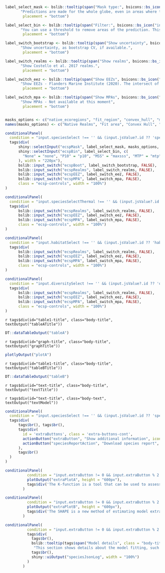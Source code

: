 <!-- add toolbar here -->
```r
label_select_mask <- bslib::tooltip(span("Mask type:", bsicons::bs_icon("info-circle", size = "0.7em")),
       "Predictions are made for the whole globe, even in areas where the species does not occur today. Masks highlight only areas close to the area of occurrence of the species. You can turn the mask on/off by clicking on the 'eye' icon on the map.",
        placement = "bottom")

label_select_bin <- bslib::tooltip(span("Filter:", bsicons::bs_icon("info-circle", size = "0.7em")),
       "You can use a threshold to remove areas of the prediction. This is similar to converting a prediction to binary, except that in this case only the unsuitable part is removed, and the rest is kept on continuous mode. Available are P10 (10th percentile), MSS (maximum sensitivity plus specificity) and MTP (minimum training presence).",
        placement = "bottom")

label_switch_bootstrap <- bslib::tooltip(span("Show uncertainty", bsicons::bs_icon("info-circle", size = "0.7em")),
       "Show uncertainty, as bootstrap CV, if available.",
        placement = "bottom")

label_switch_realms <- bslib::tooltip(span("Show realms", bsicons::bs_icon("info-circle", size = "0.7em")),
       "Show Costello et al. 2017 realms.",
        placement = "bottom")

label_switch_eez <- bslib::tooltip(span("Show EEZs", bsicons::bs_icon("info-circle", size = "0.7em")),
       "Show EEZs - Flanders Marine Institute (2020). The intersect of the Exclusive Economic Zones and IHO sea areas, version 4. Available online at https://www.marineregions.org/",
        placement = "bottom")

label_switch_mpa <- bslib::tooltip(span("Show MPAs", bsicons::bs_icon("info-circle", size = "0.7em")),
       "Show MPAs - Not available at this moment",
        placement = "bottom")


masks_options <- c("native_ecoregions", "fit_region", "convex_hull", "minbounding_circle", "buffer100m")
names(masks_options) <- c("Native Realms", "Fit area", "Convex Hull", "Min. bounding circle", "Buffer 100m")

conditionalPanel(
  condition = "input.speciesSelect !== '' && (input.jsValue?.id ?? 'species') === 'species'",
  tags$div(
      shiny::selectInput("ecspMask", label_select_mask, masks_options, width = "360px"),
      shiny::selectInput("ecspBin", label_select_bin, c(
        "None" = "none", "P10" = "p10", "MSS" = "maxsss", "MTP" = "mtp"
      ), width = "220px"),
      bslib::input_switch("ecspBoot", label_switch_bootstrap, FALSE),
      bslib::input_switch("ecspRealms", label_switch_realms, FALSE),
      bslib::input_switch("ecspEEZ", label_switch_eez, FALSE),
      bslib::input_switch("ecspMPA", label_switch_mpa, FALSE),
      class = "ecsp-controls", width = "100%")
)

conditionalPanel(
  condition = "input.speciesSelectThermal !== '' && (input.jsValue?.id ?? 'thermal') === 'thermal'",
  tags$div(
      bslib::input_switch("ecspRealms", label_switch_realms, FALSE),
      bslib::input_switch("ecspEEZ", label_switch_eez, FALSE),
      bslib::input_switch("ecspMPA", label_switch_mpa, FALSE),
      class = "ecsp-controls", width = "100%")
)

conditionalPanel(
  condition = "input.habitatSelect !== '' && (input.jsValue?.id ?? 'habitat') === 'habitat'",
  tags$div(
      bslib::input_switch("ecspRealms", label_switch_realms, FALSE),
      bslib::input_switch("ecspEEZ", label_switch_eez, FALSE),
      bslib::input_switch("ecspMPA", label_switch_mpa, FALSE),
      class = "ecsp-controls", width = "100%")
)

conditionalPanel(
  condition = "input.diversitySelect !== '' && (input.jsValue?.id ?? 'diversity') === 'diversity'",
  tags$div(
      bslib::input_switch("ecspRealms", label_switch_realms, FALSE),
      bslib::input_switch("ecspEEZ", label_switch_eez, FALSE),
      bslib::input_switch("ecspMPA", label_switch_mpa, FALSE),
      class = "ecsp-controls", width = "100%")
)

```

<div class="body-section">

::: {.grid}

<!-- Table 1 --->
::: {.g-col-md-6 .g-col-12 data-display-if="!input.jsValue || !(input.jsValue.id == 'habitat' || input.jsValue.id == 'diversity')"}
`r tags$div(id="table1-title", class="body-title", textOutput("tableATitle"))`

```r
DT::dataTableOutput("tableA")
```

:::

<!-- Graphic 1 -->
::: {.g-col-md-6 .g-col-12 data-display-if="!input.jsValue || !(input.jsValue.id == 'habitat' || input.jsValue.id == 'diversity')"}
`r tags$div(id="graph-title", class="body-title", textOutput("graphTitle"))`

```r
plotlyOutput("plotA")
```

:::

<!-- Table 2 --->
::: {.g-col-md-6 .g-col-12}
`r tags$div(id="table1-title", class="body-title", textOutput("tableBTitle"))`

```r
DT::dataTableOutput("tableB")
```

:::

<!-- Text 1 -->
::: {.g-col-md-6 .g-col-12}
`r tags$div(id="text-title", class="body-title", textOutput("textTitle"))`

`r tags$div(id="text-title", class="body-text", textOutput("textModel"))`
:::

:::

```r
conditionalPanel(
  condition = "input.speciesSelect !== '' && (input.jsValue?.id ?? 'species') === 'species'",
  tags$div(
      tags$br(), tags$br(),
      tags$div(
        id = 'extraButtons', class = 'extra-buttons-cont',
        actionButton("extraButton", "Show additional information", icon = icon("layer-group"), class = "extra-button"),
        actionButton("speciesReportAction", "Download species report", icon = icon("download"), class = "download-button")
      ),
      tags$br()
  )
)
```


<!-- Extra info section -->
::: {.grid}

<!-- Table EXTRA --->
::: {.g-col-md-4 .g-col-12}
```r
conditionalPanel(
          condition = "input.extraButton != 0 && input.extraButton % 2 != 0 && (input.jsValue?.id ?? 'species') === 'species'",
          plotOutput("extraPlotA", height = "600px"),
          tags$div('The K-function is a tool that can be used to assess the dependence between locations at different distances. The L-function transform the K-function to a straight line and makes interpretation easier. Both tools can be used to assess the clustering of the points. To know more', tags$a(href = "https://www.paulamoraga.com/book-spatial/the-k-function.html#the-k-function", "read this article."))
        )
```
:::

<!-- Graphic EXTRA -->
::: {.g-col-md-8 .g-col-12}
```r
conditionalPanel(
          condition = "input.extraButton != 0 && input.extraButton % 2 != 0 && (input.jsValue?.id ?? 'species') === 'species'",
          plotOutput("extraPlotB", height = "600px"),
          tags$div('The SHAPE is a new method of estimating model extrapolation. The higher the value of the SHAPE statistic, the higher is the extrapolation at that particular area. To know more', tags$a(href="https://doi.org/10.1111/ecog.06992", "read this article."), 'MESS also enable to see the areas where the model is extrapolating when making predictions. Areas with values different than 0 depict extrapolation. The value shows how many variables are causing the extrapolation in that cell. To learn more about MESS', tags$a( href="https://doi.org/10.1111/j.2041-210X.2010.00036.x", "read this article."))
        )
```
:::
:::

```r
conditionalPanel(
          condition = "input.extraButton != 0 && input.extraButton % 2 != 0 && (input.jsValue?.id ?? 'species') === 'species'",
          tags$div(
            tags$br(),
            bslib::tooltip(tags$span("Model details", class = "body-title"),
             "This section shows details about the model fitting, such as parameters used to train the models and number of occurrence points used. To understand what each value refers to, see the 'What are the properties' value in the explorer."),
            tags$br(),
            shiny::uiOutput("speciesJsonLog", width = "100%")
          )
        )
```
</div>